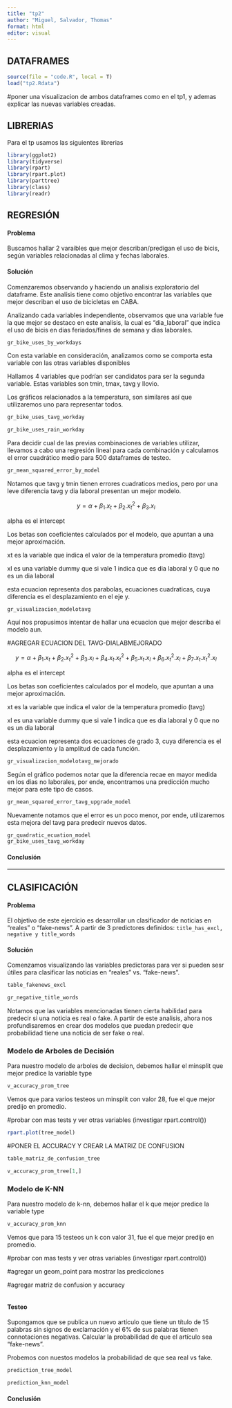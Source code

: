 ```yaml
---
title: "tp2"
author: "Miguel, Salvador, Thomas"
format: html
editor: visual
---
```


## DATAFRAMES

```r
source(file = "code.R", local = T)
load("tp2.Rdata")
```

#poner una visualizacion de ambos dataframes como en el tp1, y ademas explicar las nuevas variables creadas.

## LIBRERIAS

Para el tp usamos las siguientes librerias

```r
library(ggplot2)
library(tidyverse)
library(rpart)
library(rpart.plot)
library(parttree)
library(class)
library(readr)
```

## REGRESIÓN

#### Problema

Buscamos hallar 2 varaibles que mejor describan/predigan el uso de bicis, según variables relacionadas al clima y fechas laborales.

#### Solución

Comenzaremos observando y haciendo un analisis exploratorio del dataframe. Este analísis tiene como objetivo encontrar las variables que mejor describan el uso de bicicletas en CABA.

Analizando cada variables independiente, observamos que una variable fue la que mejor se destaco en este analísis, la cual es "dia_laboral" que indica el uso de bicis en dias feriados/fines de semana y dias laborales.

```r
gr_bike_uses_by_workdays
```

Con esta variable en consideración, analizamos como se comporta esta variable con las otras variables disponibles

Hallamos 4 variables que podrían ser candidatos para ser la segunda variable. Estas variables son tmin, tmax, tavg y llovio.

Los gráficos relacionados a la temperatura, son similares así que utilizaremos uno para representar todos.

```r
gr_bike_uses_tavg_workday

gr_bike_uses_rain_workday 
```

Para decidir cual de las previas combinaciones de variables utilizar, llevamos a cabo una regresión lineal para cada combinación y calculamos el error cuadrático medio para 500 dataframes de testeo.

```r
gr_mean_squared_error_by_model
```

Notamos que tavg y tmin tienen errores cuadraticos medios, pero por una leve diferencia tavg y dia laboral presentan un mejor modelo.\

$$
y = \alpha + \beta_1 . x_t + \beta_2 . x_t^2 + \beta_3 . x_l 
$$

alpha es el intercept

Los betas son coeficientes calculados por el modelo, que apuntan a una mejor aproximación.

xt es la variable que indica el valor de la temperatura promedio (tavg)

xl es una variable dummy que si vale 1 indica que es dia laboral y 0 que no es un dia laboral

esta ecuacion representa dos parabolas, ecuaciones cuadraticas, cuya diferencia es el desplazamiento en el eje y.

```r
gr_visualizacion_modelotavg
```

Aquí nos propusimos intentar de hallar una ecuacion que mejor describa el modelo aun.

#AGREGAR ECUACION DEL TAVG-DIALABMEJORADO

$$
y = \alpha + \beta_1 . x_t + \beta_2 . x_t^2 + \beta_3 . x_l + \beta_4 . x_t . x_t^2 + \beta_5 . x_t . x_l + \beta_6 . x_t^2 . x_l + \beta_7 . x_t . x_t^2 . x_l 
$$

alpha es el intercept

Los betas son coeficientes calculados por el modelo, que apuntan a una mejor aproximación.

xt es la variable que indica el valor de la temperatura promedio (tavg)

xl es una variable dummy que si vale 1 indica que es dia laboral y 0 que no es un dia laboral

esta ecuacion representa dos ecuaciones de grado 3, cuya diferencia es el desplazamiento y la amplitud de cada función.

```r
gr_visualizacion_modelotavg_mejorado
```

Según el gráfico podemos notar que la diferencia recae en mayor medida en los dias no laborales, por ende, encontramos una predicción mucho mejor para este tipo de casos.

```r
gr_mean_squared_error_tavg_upgrade_model
```

Nuevamente notamos que el error es un poco menor, por ende, utilizaremos esta mejora del tavg para predecir nuevos datos.

```r
gr_quadratic_ecuation_model
gr_bike_uses_tavg_workday
```

#### Conclusión

------------------------------------------------------------------------

## CLASIFICACIÓN

#### Problema

El objetivo de este ejercicio es desarrollar un clasificador de noticias en "reales" o "fake-news". A partir de 3 predictores definidos: `title_has_excl, negative y title_words`

#### Solución

Comenzamos visualizando las variables predictoras para ver si pueden sesr útiles para clasificar las noticias en "reales" vs. "fake-news".

```r
table_fakenews_excl

gr_negative_title_words
```

Notamos que las variables mencionadas tienen cierta habilidad para predecir si una noticia es real o fake. A partir de este analisis, ahora nos profundisaremos en crear dos modelos que puedan predecir que probabilidad tiene una noticia de ser fake o real.

### Modelo de Arboles de Decisión

Para nuestro modelo de arboles de decision, debemos hallar el minsplit que mejor predice la variable type

```r
v_accuracy_prom_tree
```

Vemos que para varios testeos un minsplit con valor 28, fue el que mejor predijo en promedio.

#probar con mas tests y ver otras variables (investigar rpart.control())

```r
rpart.plot(tree_model)
```

#PONER EL ACCURACY Y CREAR LA MATRIZ DE CONFUSION

```r
table_matriz_de_confusion_tree

v_accuracy_prom_tree[1,]
```

### Modelo de K-NN

Para nuestro modelo de k-nn, debemos hallar el k que mejor predice la variable type

```r
v_accuracy_prom_knn
```

Vemos que para 15 testeos un k con valor 31, fue el que mejor predijo en promedio.

#probar con mas tests y ver otras variables (investigar rpart.control())

#agregar un geom_point para mostrar las predicciones

#agregar matriz de confusion y accuracy

```r

```

#### Testeo

Supongamos que se publica un nuevo artículo que tiene un título de 15 palabras sin signos de exclamación y el 6% de sus palabras tienen connotaciones negativas. Calcular la probabilidad de que el artículo sea "fake-news".

Probemos con nuestos modelos la probabilidad de que sea real vs fake.

```r

prediction_tree_model

prediction_knn_model
```

#### Conclusión
